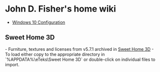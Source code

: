 = John D. Fisher's home wiki =

* [[Windows 10 Configuration]]

== Sweet Home 3D ==

- Furniture, textures and licenses from v5.7.1 archived in [[C:/Users/fishe/Documents/SweetHome3D|Sweet Home 3D]]
- To load either copy to the appropriate directory in `%APPDATA%\eTeks\Sweet Home 3D` or double-click on individual files to import.
